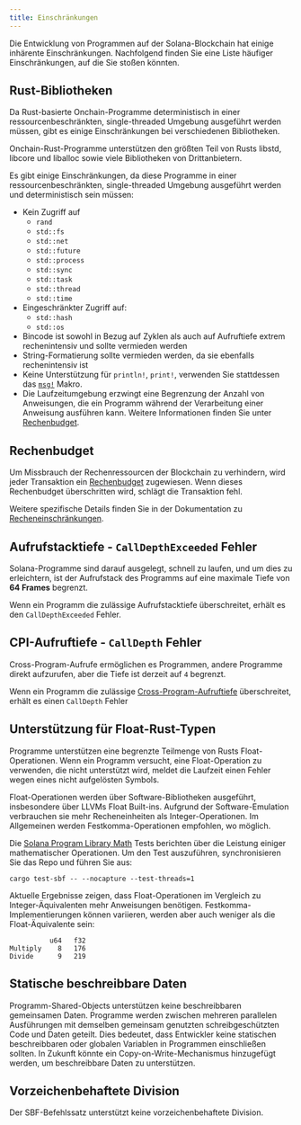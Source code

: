 ```yaml
---
title: Einschränkungen
---
```


Die Entwicklung von Programmen auf der Solana-Blockchain hat einige inhärente
Einschränkungen. Nachfolgend finden Sie eine Liste häufiger Einschränkungen, auf
die Sie stoßen könnten.

## Rust-Bibliotheken

Da Rust-basierte Onchain-Programme deterministisch in einer
ressourcenbeschränkten, single-threaded Umgebung ausgeführt werden müssen, gibt
es einige Einschränkungen bei verschiedenen Bibliotheken.

Onchain-Rust-Programme unterstützen den größten Teil von Rusts libstd, libcore
und liballoc sowie viele Bibliotheken von Drittanbietern.

Es gibt einige Einschränkungen, da diese Programme in einer
ressourcenbeschränkten, single-threaded Umgebung ausgeführt werden und
deterministisch sein müssen:

- Kein Zugriff auf
  - `rand`
  - `std::fs`
  - `std::net`
  - `std::future`
  - `std::process`
  - `std::sync`
  - `std::task`
  - `std::thread`
  - `std::time`
- Eingeschränkter Zugriff auf:
  - `std::hash`
  - `std::os`
- Bincode ist sowohl in Bezug auf Zyklen als auch auf Aufruftiefe extrem
  rechenintensiv und sollte vermieden werden
- String-Formatierung sollte vermieden werden, da sie ebenfalls rechenintensiv
  ist
- Keine Unterstützung für `println!`, `print!`, verwenden Sie stattdessen das
  [`msg!`](https://github.com/solana-labs/solana/blob/d9b0fc0e3eec67dfe4a97d9298b15969b2804fab/sdk/program/src/log.rs#L33)
  Makro.
- Die Laufzeitumgebung erzwingt eine Begrenzung der Anzahl von Anweisungen, die
  ein Programm während der Verarbeitung einer Anweisung ausführen kann. Weitere
  Informationen finden Sie unter [Rechenbudget](/docs/core/fees#compute-budget).

## Rechenbudget

Um Missbrauch der Rechenressourcen der Blockchain zu verhindern, wird jeder
Transaktion ein [Rechenbudget](/docs/references/terminology#compute-budget)
zugewiesen. Wenn dieses Rechenbudget überschritten wird, schlägt die Transaktion
fehl.

Weitere spezifische Details finden Sie in der Dokumentation zu
[Recheneinschränkungen](/docs/core/fees#compute-budget).

## Aufrufstacktiefe - `CallDepthExceeded` Fehler

Solana-Programme sind darauf ausgelegt, schnell zu laufen, und um dies zu
erleichtern, ist der Aufrufstack des Programms auf eine maximale Tiefe von **64
Frames** begrenzt.

Wenn ein Programm die zulässige Aufrufstacktiefe überschreitet, erhält es den
`CallDepthExceeded` Fehler.

## CPI-Aufruftiefe - `CallDepth` Fehler

Cross-Program-Aufrufe ermöglichen es Programmen, andere Programme direkt
aufzurufen, aber die Tiefe ist derzeit auf `4` begrenzt.

Wenn ein Programm die zulässige [Cross-Program-Aufruftiefe](/docs/core/cpi)
überschreitet, erhält es einen `CallDepth` Fehler

## Unterstützung für Float-Rust-Typen

Programme unterstützen eine begrenzte Teilmenge von Rusts Float-Operationen.
Wenn ein Programm versucht, eine Float-Operation zu verwenden, die nicht
unterstützt wird, meldet die Laufzeit einen Fehler wegen eines nicht aufgelösten
Symbols.

Float-Operationen werden über Software-Bibliotheken ausgeführt, insbesondere
über LLVMs Float Built-ins. Aufgrund der Software-Emulation verbrauchen sie mehr
Recheneinheiten als Integer-Operationen. Im Allgemeinen werden
Festkomma-Operationen empfohlen, wo möglich.

Die
[Solana Program Library Math](https://github.com/solana-labs/solana-program-library/tree/master/libraries/math)
Tests berichten über die Leistung einiger mathematischer Operationen. Um den
Test auszuführen, synchronisieren Sie das Repo und führen Sie aus:

```shell
cargo test-sbf -- --nocapture --test-threads=1
```

Aktuelle Ergebnisse zeigen, dass Float-Operationen im Vergleich zu
Integer-Äquivalenten mehr Anweisungen benötigen. Festkomma-Implementierungen
können variieren, werden aber auch weniger als die Float-Äquivalente sein:

```text
          u64   f32
Multiply    8   176
Divide      9   219
```

## Statische beschreibbare Daten

Programm-Shared-Objects unterstützen keine beschreibbaren gemeinsamen Daten.
Programme werden zwischen mehreren parallelen Ausführungen mit demselben
gemeinsam genutzten schreibgeschützten Code und Daten geteilt. Dies bedeutet,
dass Entwickler keine statischen beschreibbaren oder globalen Variablen in
Programmen einschließen sollten. In Zukunft könnte ein Copy-on-Write-Mechanismus
hinzugefügt werden, um beschreibbare Daten zu unterstützen.

## Vorzeichenbehaftete Division

Der SBF-Befehlssatz unterstützt keine vorzeichenbehaftete Division.
